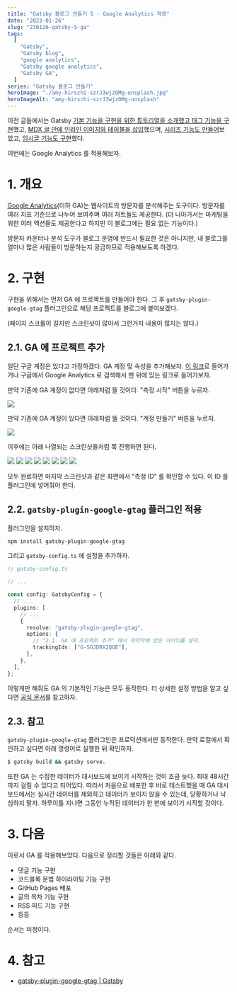 ```yaml
---
title: "Gatsby 블로그 만들기 5 - Google Analytics 적용"
date: "2023-01-26"
slug: "230126-gatsby-5-ga"
tags:
  [
    "Gatsby",
    "Gatsby blog",
    "google analytics",
    "Gatsby google analytics",
    "Gatsby GA",
  ]
series: "Gatsby 블로그 만들기"
heroImage: "./amy-hirschi-szrJ3wjzOMg-unsplash.jpg"
heroImageAlt: "amy-hirschi-szrJ3wjzOMg-unsplash"
---
```


이전 글들에서는 Gatsby [기본 기능을 구현을 위한 튜토리얼을 소개했고 태그 기능을 구현](https://ricale.kr/blog/posts/230111-gatsby-1/)했고, [MDX 글 안에 인라인 이미지와 테이블을 삽입](https://ricale.kr/blog/posts/230112-gatsby-2/)했으며, [시리즈 기능도 만들어](https://ricale.kr/blog/posts/230119-gatsby-3-series/)보았고, [임시글 기능도 구현](https://ricale.kr/blog/posts/230122-gatsby-4-drafts/)했다.

이번에는 Google Analytics 를 적용해보자.

# 1. 개요

[Google Analytics](https://marketingplatform.google.com/about/analytics/)(이하 GA)는 웹사이트의 방문자를 분석해주는 도구이다. 방문자를 여러 지표 기준으로 나누어 보여주며 여러 차트들도 제공한다. (더 나아가서는 마케팅을 위한 여러 액션들도 제공한다고 하지만 이 블로그에는 필요 없는 기능이다.)

방문자 카운터나 분석 도구가 블로그 운영에 반드시 필요한 것은 아니지만, 내 블로그를 얼마나 많은 사람들이 방문하는지 궁금하므로 적용해보도록 하겠다.

# 2. 구현

구현을 위해서는 먼저 GA 에 프로젝트를 만들어야 한다. 그 후 `gatsby-plugin-google-gtag` 플러그인으로 해당 프로젝트를 블로그에 붙여보겠다.

(페이지 스크롤이 길지만 스크린샷이 많아서 그런거지 내용이 많지는 않다.)

## 2.1. GA 에 프로젝트 추가

일단 구글 계정은 있다고 가정하겠다. GA 계정 및 속성을 추가해보자. [이 링크](https://analytics.google.com/analytics/web/#/)로 들어가거나 구글에서 Google Analytics 로 검색해서 맨 위에 있는 링크로 들어가보자.

만약 기존에 GA 계정이 없다면 아래처럼 뜰 것이다. "측정 시작" 버튼을 누르자.

![](./ga-1-1.png)

만약 기존에 GA 계정이 있다면 아래처럼 뜰 것이다. "계정 만들기" 버튼을 누르자.

![](./ga-1-2.png)

이후에는 아래 나열되는 스크린샷들처럼 쭉 진행하면 된다.

![](./ga-2.png)
![](./ga-3.png)
![](./ga-4.png)
![](./ga-5.png)
![](./ga-6.png)
![](./ga-7.png)
![](./ga-8.png)
![](./ga-9.png)

모두 완료하면 마지막 스크린샷과 같은 화면에서 "측정 ID" 를 확인할 수 있다. 이 ID 를 플러그인에 넣어줘야 한다.

## 2.2. `gatsby-plugin-google-gtag` 플러그인 적용

플러그인을 설치하자.

```sh
npm install gatsby-plugin-google-gtag
```

그리고 `gatsby-config.ts` 에 설정을 추가하자.

```ts
// gatsby-config.ts

// ...

const config: GatsbyConfig = {
  // ...
  plugins: [
    // ...
    {
      resolve: "gatsby-plugin-google-gtag",
      options: {
        // "2.1. GA 에 프로젝트 추가" 에서 마지막에 얻은 아이디를 넣자.
        trackingIds: ["G-SGJDRX2QGE"],
      },
    },
  ],
};
```

이렇게만 해줘도 GA 의 기본적인 기능은 모두 동작한다. 더 상세한 설정 방법을 알고 싶다면 [공식 문서](https://www.gatsbyjs.com/plugins/gatsby-plugin-google-gtag/)를 참고하자.

## 2.3. 참고

`gatsby-plugin-google-gtag` 플러그인은 프로덕션에서만 동작한다. 만약 로컬에서 확인하고 싶다면 아래 명령어로 실행한 뒤 확인하자.

```sh
$ gatsby build && gatsby serve.
```

또한 GA 는 수집한 데이터가 대시보드에 보이기 시작하는 것이 조금 늦다. 최대 48시간까지 걸릴 수 있다고 되어있다. 따라서 처음으로 배포한 후 바로 테스트했을 때 GA 대시보드에서는 실시간 데이터를 제외하고 데이터가 보이지 않을 수 있는데, 당황하거나 낙심하지 말자. 하루이틀 지나면 그동안 누적된 데이터가 한 번에 보이기 시작할 것이다.

# 3. 다음

이로서 GA 를 적용해보았다. 다음으로 정리할 것들은 아래와 같다.

- 댓글 기능 구현
- 코드블록 문법 하이라이팅 기능 구현
- GitHub Pages 배포
- 글의 목차 기능 구현
- RSS 피드 기능 구현
- 등등

순서는 미정이다.

# 4. 참고

- [gatsby-plugin-google-gtag | Gatsby](https://www.gatsbyjs.com/plugins/gatsby-plugin-google-gtag/)
